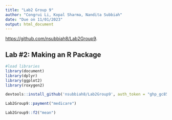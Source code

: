 ```yaml
---
title: "Lab2 Group 9"
author: "Congrui Li, Kopal Sharma, Nandita Subbiah"
date: "Due on 11/01/2023"
output: html_document
---
```


<https://github.com/nsubbiah8/Lab2Group9>.

## Lab #2: Making an R Package

```r
#load libraries
library(document)
library(dplyr)
library(ggplot2)
library(roxygen2)
```

```r
devtools::install_github('nsubbiah8/Lab2Group9', auth_token = "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")

```

```r
Lab2Group9::payment("medicare")
```

```r
Lab2Group9::f2("mean")
```

